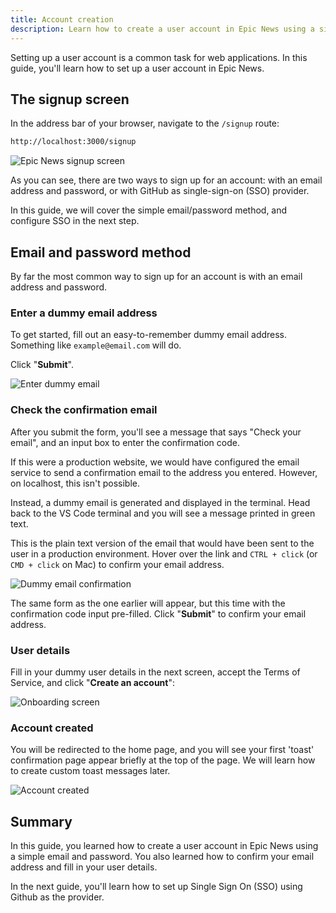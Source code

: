 ```yaml
---
title: Account creation
description: Learn how to create a user account in Epic News using a simple email and password.
---
```


Setting up a user account is a common task for web applications. In this guide, you'll learn how to set up a user account in Epic News.

## The signup screen

In the address bar of your browser, navigate to the `/signup` route:

```bash title="Epic News signup URL"
http://localhost:3000/signup
```

![Epic News signup screen](src/assets/png/signup-form.png)

As you can see, there are two ways to sign up for an account: with an email address and password, or with GitHub as single-sign-on (SSO) provider.

In this guide, we will cover the simple email/password method, and configure SSO in the next step.

## Email and password method

By far the most common way to sign up for an account is with an email address and password.

### Enter a dummy email address

To get started, fill out an easy-to-remember dummy email address. Something like `example@email.com` will do.

Click "**Submit**".

![Enter dummy email](src/assets/png/enter-dummy-email.png)

### Check the confirmation email

After you submit the form, you'll see a message that says "Check your email", and an input box to enter the confirmation code.

If this were a production website, we would have configured the email service to send a confirmation email to the address you entered. However, on localhost, this isn't possible.

Instead, a dummy email is generated and displayed in the terminal. Head back to the VS Code terminal and you will see a message printed in green text.

This is the plain text version of the email that would have been sent to the user in a production environment. Hover over the link and `CTRL + click` (or `CMD + click` on Mac) to confirm your email address.

![Dummy email confirmation](src/assets/png/email-verification-link.png)

The same form as the one earlier will appear, but this time with the confirmation code input pre-filled. Click "**Submit**" to confirm your email address.

### User details

Fill in your dummy user details in the next screen, accept the Terms of Service, and click "**Create an account**":

![Onboarding screen](src/assets/png/onboarding-screen.png)

### Account created

You will be redirected to the home page, and you will see your first 'toast' confirmation page appear briefly at the top of the page. We will learn how to create custom toast messages later.

![Account created](src/assets/png/account-created.png)

## Summary

In this guide, you learned how to create a user account in Epic News using a simple email and password. You also learned how to confirm your email address and fill in your user details.

In the next guide, you'll learn how to set up Single Sign On (SSO) using Github as the provider.
